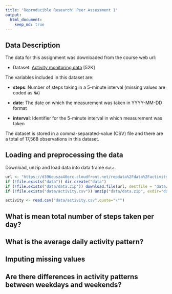 ```yaml
---
title: "Reproducible Research: Peer Assessment 1"
output: 
  html_document:
    keep_md: true
---
```


## Data Description
The data for this assignment was downloaded from the course web
url:

* Dataset: [Activity monitoring data](https://d396qusza40orc.cloudfront.net/repdata%2Fdata%2Factivity.zip) [52K]

The variables included in this dataset are:

* **steps**: Number of steps taking in a 5-minute interval (missing
    values are coded as `NA`)

* **date**: The date on which the measurement was taken in YYYY-MM-DD
    format

* **interval**: Identifier for the 5-minute interval in which
    measurement was taken

The dataset is stored in a comma-separated-value (CSV) file and there are a total of 17,568 observations in this dataset.

## Loading and preprocessing the data
Download, unzip and load data into data frame `data`. 
```r
url <- "https://d396qusza40orc.cloudfront.net/repdata%2Fdata%2Factivity.zip"
if (!file.exists("data")) dir.create("data")
if (!file.exists("data/data.zip")) download.file(url, destfile = "data/data.zip", mode="wb")
if (!file.exists("data/activity.csv")) unzip("data/data.zip", exdir="data")

activity <- read.csv("data/activity.csv",quote="\"")
```

## What is mean total number of steps taken per day?



## What is the average daily activity pattern?



## Imputing missing values



## Are there differences in activity patterns between weekdays and weekends?
